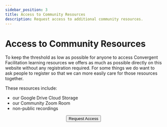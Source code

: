 ```yaml
---
sidebar_position: 3
title: Access to Community Resources
description: Request access to additional community resources.
---
```


# Access to Community Resources

To keep the threshold as low as possible for anyone to access Convergent Facilitation learning resources we offers as much as possible directly on this website without any registration required. For some things we do want to ask people to register so that we can more easily care for those resources together.

These resources include:
- our Google Drive Cloud Storage
- our Community Zoom Room
- non-public recordings

<center>
  <a href="https://docs.google.com/forms/d/e/1FAIpQLSfHli8SXV-BJMplkPiO3QpIoUW7JZ22AHyFij6QRUtSWr-8TA/viewform?usp=sf_link"> 
    <button className="button button--primary" type="submit">
      Request Access
    </button>
  </a>
</center>


